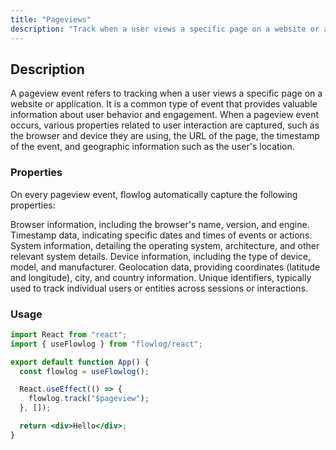 ```yaml
---
title: "Pageviews"
description: "Track when a user views a specific page on a website or application."
---
```


## Description

A pageview event refers to tracking when a user views a specific page on a website or application. It is a common type of event that provides valuable information about user behavior and engagement. When a pageview event occurs, various properties related to user interaction are captured, such as the browser and device they are using, the URL of the page, the timestamp of the event, and geographic information such as the user's location.

### Properties

On every pageview event, flowlog automatically capture the following properties:

<ResponseField name="$browser" type="auto">
  Browser information, including the browser's name, version, and engine.
</ResponseField>
<ResponseField name="$timestamp" type="auto">
  Timestamp data, indicating specific dates and times of events or actions.
</ResponseField>
<ResponseField name="$system" type="auto">
  System information, detailing the operating system, architecture, and other
  relevant system details.
</ResponseField>
<ResponseField name="$device" type="auto">
  Device information, including the type of device, model, and manufacturer.
</ResponseField>
<ResponseField name="$geolocation" type="auto">
  Geolocation data, providing coordinates (latitude and longitude), city, and
  country information.
</ResponseField>
<ResponseField name="$distinct_id" type="auto">
  Unique identifiers, typically used to track individual users or entities
  across sessions or interactions.
</ResponseField>

### Usage

```jsx app.jsx
import React from "react";
import { useFlowlog } from "flowlog/react";

export default function App() {
  const flowlog = useFlowlog();

  React.useEffect(() => {
    flowlog.track("$pageview");
  }, []);

  return <div>Hello</div>;
}
```
